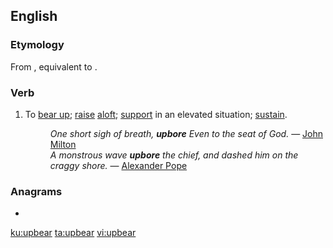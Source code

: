 ==English==

===Etymology===
From {{etyl|enm|en}} {{m|enm|upberen}}, equivalent to {{prefix|up|bear|lang=en}}.

===Verb===
{{en-verb|upbears|upbearing|upbore|upborne|past_ptc2=upbore}}

# {{lb|en|transitive}} To [[bear up]]; [[raise]] [[aloft]]; [[support]] in an elevated situation; [[sustain]].
#: ''One short sigh of breath, '''upbore''' Even to the seat of God.'' &mdash; [[w:John Milton|John Milton]]
#: ''A monstrous wave '''upbore''' the chief, and dashed him on the craggy shore.'' &mdash; [[w:Alexander Pope|Alexander Pope]]

===Anagrams===
* {{l|en|bear up}}

[[ku:upbear]]
[[ta:upbear]]
[[vi:upbear]]